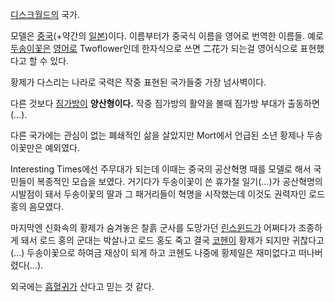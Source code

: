 [[디스크월드]]의 국가.

모델은 [[중국]](+약간의 [[일본]])이다. 이름부터가 중국식 이름을 영어로 번역한 이름들. 예로 [[두송이꽃]]은 [[영어]]로 Twoflower인데 한자식으로 쓰면 二花가 되는걸 영어식으로 표현했다고 할 수 있다.

황제가 다스리는 나라로 국력은 작중 표현된 국가들중 가장 넘사벽이다.

다른 것보다 [[짐가방]]이 '''양산형이다.''' 작중 짐가방의 활약을 볼때 짐가방 부대가 출동하면(…).

다른 국가에는 관심이 없는 폐쇄적인 삶을 살았지만 Mort에서 언급된 소년 황제나 두송이꽃만은 예외였다.

Interesting Times에선 주무대가 되는데 이때는 중국의 공산혁명 때를 모델로 해서 국민들이 복종적인 모습을 보였다. 거기다가 두송이꽃이 쓴 휴가철 일기(…)가 공산혁명의 시발점이 돼서 두송이꽃의 딸과 그 패거리들이 혁명을 시작했는데 이것도 권력자인 로드 홍의 음모였다.

마지막엔 신화속의 황제가 숨겨놓은 찰흙 군사를 도망가던 [[린스윈드]]가 어쩌다가 조종하게 돼서 로드 홍의 군대는 박살나고 로드 홍도 죽고 결국 [[코헨]]이 황제가 되지만 귀찮다고(…) 두송이꽃으로 하여금 재상이 되게 하고 코헨도 나중에 황제일은 재미없다고 떠나버렸다(…).

외국에는 [[흡혈귀]]가 산다고 믿는 것 같다.

